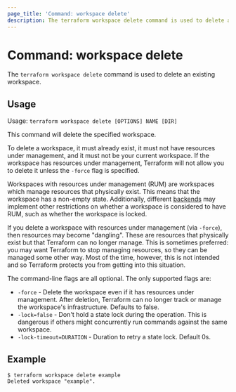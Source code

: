 ```yaml
---
page_title: 'Command: workspace delete'
description: The terraform workspace delete command is used to delete a workspace.
---
```


# Command: workspace delete

The `terraform workspace delete` command is used to delete an existing workspace.

## Usage

Usage: `terraform workspace delete [OPTIONS] NAME [DIR]`

This command will delete the specified workspace.

To delete a workspace, it must already exist, it must not have resources under management,
and it must not be your current workspace. If the workspace has resources under management,
Terraform will not allow you to delete it unless the `-force` flag is specified.

Workspaces with resources under management (RUM) are workspaces which manage resources that physically exist.
This means that the workspace has a non-empty state.
Additionally, different [backends](/language/settings/backends/configuration#backend-types) may implement other
restrictions on whether a workspace is considered to have RUM, such as whether the workspace is locked.

If you delete a workspace with resources under management (via `-force`), then resources
may become "dangling". These are resources that physically exist but that
Terraform can no longer manage. This is sometimes preferred: you may want
Terraform to stop managing resources, so they can be managed some other way.
Most of the time, however, this is not intended and so Terraform protects you
from getting into this situation.

The command-line flags are all optional. The only supported flags are:

* `-force` - Delete the workspace even if it has resources under management. After deletion, Terraform can no longer track or manage the workspace's infrastructure. Defaults to false.
* `-lock=false` - Don't hold a state lock during the operation. This is
  dangerous if others might concurrently run commands against the same
  workspace.
* `-lock-timeout=DURATION` - Duration to retry a state lock. Default 0s.

## Example

```
$ terraform workspace delete example
Deleted workspace "example".
```
